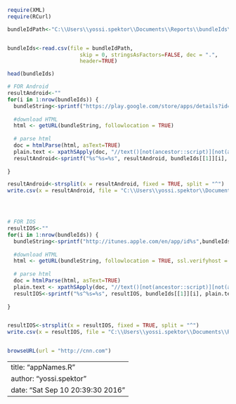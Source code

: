 
```{r }
require(XML)
require(RCurl)

bundleIdPath<-"C:\\Users\\yossi.spektor\\Documents\\Reports\\bundleIds\\bundleIds.csv"


bundleIds<-read.csv(file = bundleIdPath,
                       skip = 0, stringsAsFactors=FALSE, dec = ".",
                       header=TRUE) 

head(bundleIds)

# FOR Android
resultAndroid<-""
for(i in 1:nrow(bundleIds)) {
  bundleString<-sprintf("https://play.google.com/store/apps/details?id=%s",bundleIds[[1]][i])  
  
  #download HTML
  html <- getURL(bundleString, followlocation = TRUE)
  
  # parse html
  doc = htmlParse(html, asText=TRUE)
  plain.text <- xpathSApply(doc, "//text()[not(ancestor::script)][not(ancestor::style)][not(ancestor::noscript)][not(ancestor::form)]", xmlValue)
  resultAndroid<-sprintf("%s^%s=%s", resultAndroid, bundleIds[[1]][i], plain.text [1])
  
}

resultAndroid<-strsplit(x = resultAndroid, fixed = TRUE, split = "^")
write.csv(x = resultAndroid, file = "C:\\Users\\yossi.spektor\\Documents\\Reports\\bundleIds\\bundleIdsAndroid.csv", row.names = FALSE)




# FOR IOS
resultIOS<-""
for(i in 1:nrow(bundleIds)) {
  bundleString<-sprintf("http://itunes.apple.com/en/app/id%s",bundleIds[[1]][i])  
  
  #download HTML
  html <- getURL(bundleString, followlocation = TRUE, ssl.verifyhost = 0L, ssl.verifypeer = 0L)
  
  # parse html
  doc = htmlParse(html, asText=TRUE)
  plain.text <- xpathSApply(doc, "//text()[not(ancestor::script)][not(ancestor::style)][not(ancestor::noscript)][not(ancestor::form)]", xmlValue)
  resultIOS<-sprintf("%s^%s=%s", resultIOS, bundleIds[[1]][i], plain.text[1])
  
}


resultIOS<-strsplit(x = resultIOS, fixed = TRUE, split = "^")
write.csv(x = resultIOS, file = "C:\\Users\\yossi.spektor\\Documents\\Reports\\bundleIds\\bundleIdsIOS.csv", row.names = FALSE)


browseURL(url = "http://cnn.com")
```


---
title: "appNames.R"
author: "yossi.spektor"
date: "Sat Sep 10 20:39:30 2016"
---
